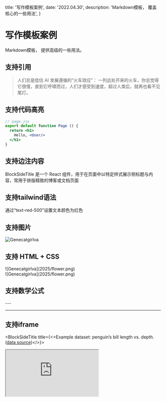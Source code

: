   title: '写作模板案例',
  date: '2022.04.30',
  description: 'Markdown模板， 覆盖核心的一些用法',
}

# 写作模板案例

Markdown模板， 提供高级的一些用法。

## 支持引用

> 人们总是低估 AI 发展遵循的“火车效应”：
> 一列远处开来的火车，你总觉得它很慢，直到它呼啸而过，人们才感受到速度，超过人类后，就再也看不见尾灯。


## 支持代码高亮

```jsx
// page.jsx
export default function Page () {
  return <h1>
    Hello, <User/>
  </h1>
}
```

## 支持边注内容

<BlockSideTitle title="这个组件适合在正文旁边展示补充说明、引用、提示等边注内容，提升文章的可读性和美观性">
  BlockSideTitle
</BlockSideTitle>
是一个 React 组件，用于在页面中以特定样式展示侧标题与内容，常用于排版精致的博客或文档页面

## 支持tailwind语法
<div className="text-red-500">
通过“text-red-500”设置文本颜色为红色
</div>


## 支持图片
![Genecatgirlva](catgirl.jpg)


## 支持 HTML + CSS

<div style={{display: 'flex'}}>
  <div className="w-1/2 mr-4">
    ![Genecatgirlva](2025/flower.png)
  </div>
  <div className="w-1/2">
    ![Genecatgirlva](2025/flower.png)
  </div>
</div>




## 支持数学公式
<BlockMath math="\operatorname{MSE} = \sum{\frac{(\operatorname{Value} - \operatorname{PredictedValue})^2}{\operatorname{DataCount}}}"/>
---
<InlineMath math="\operatorname{error}=max(\operatorname{MSE}(\operatorname{TrainingSet}), \operatorname{MSE}(\operatorname{TestSet}))"/>

---

## 支持iframe


<BlockSideTitle title={<>Example dataset: penguin’s bill length vs. depth. (<a href="https://allisonhorst.github.io/palmerpenguins">data source</a>)</>}>
  <iframe src="https://observablehq.com/embed/@shu/plot-regression?cells=RegressionLinear" className="max-h-[440px] aspect-[5/4]"/>
</BlockSideTitle>




## 支持使用 global.css 样式
<div className="framed [--frame-background:#6C5993]">![cover](cover.jpg)</div>


## 支持自定义组件
<Card title="COBE" desc="5kB WebGL globe lib." link="https://github.com/shuding/cobe" image="https://repository-images.githubusercontent.com/429536908/62a4e686-8613-4b45-b7bb-fa35b558ae8e"></Card>

